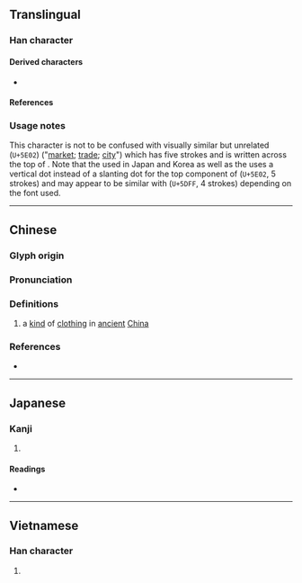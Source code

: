 {{also|市|帀}}
{{character info}}
==Translingual==

===Han character===
{{Han char|rn=50|rad=巾|as=01|sn=4|four=50227|canj=JB|ids=⿻一巾}}

====Derived characters====
* {{l|mul|[[㤄]], [[䍨]], [[䑔]], [[䟛]], [[䢌]], [[杮]], [[犻]], [[㺻]], [[䣪]], [[馷]], [[䰽]], [[芾]]}} <!-- Contains 巿 (U+5DFF, 4 strokes) not 市 (U+5E02, 5 strokes) -->

====References====
{{Han ref|kx=0328.010|dkj=08772|dj=0632.100|hdz=10728.020|uh=5DFF}}

===Usage notes===
This character is not to be confused with visually similar but unrelated <span style="font-size:xx-large;" lang=zh>{{l|mul|市}}</span> (<code>U+5E02</code>) ("[[market]]; [[trade]]; [[city]]") which has five strokes and is written <span style="font-size:large;" lang=zh>{{l|mul|亠}}</span> across the top of {{l|mul|巾}}. Note that the {{w|Ming (typefaces)|Ming typeface}} used in Japan and Korea as well as the {{w|Kangxi dictionary}} uses a vertical dot instead of a slanting {{l|mul|丶}} dot for the top component of <span style="font-size:xx-large;" lang=zh>{{l|mul|市}}</span> (<code>U+5E02</code>, 5 strokes) and may appear to be similar with <span style="font-size:xx-large" lang=zh>{{l|mul|巿}}</span> (<code>U+5DFF</code>, 4 strokes) depending on the font used.

----

==Chinese==
{{zh-forms|alt=*韍}}

===Glyph origin===
{{Han etym}}

===Pronunciation===
{{zh-pron
|m=fú
|c=fat1
|mc=y
|oc=y
|cat=
}}

===Definitions===
{{zh-hanzi}}

# a [[kind]] of [[clothing]] in [[ancient]] [[China]]

===References===
* {{R:twedu|B00917}}

----

==Japanese==

===Kanji===
{{ja-kanji|grade=|rs=巾01}}

# {{rfdef|ja|sort=巾01}}

====Readings====
* {{ja-readings
|goon=ほち
|kanon=ふつ
|kun=ひざかけ
}}

----

==Vietnamese==

===Han character===
{{vi-readings|rs=巾01|reading=phất}}<!--Nom Foundation does not have this character in its database-->

# {{rfdef|vi|sort=巾01}}